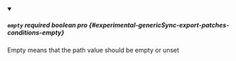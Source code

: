 
<details className="config-field" data-expandable="false" open>
<summary>

##### `empty` <span className="config-field-required" data-required="false">required</span> <span className="config-field-type">boolean</span> <span className="config-field-default"></span> <span className="config-field-enum"></span> <span data-pro="false" className="config-field-pro">pro</span> {#experimental-genericSync-export-patches-conditions-empty}

Empty means that the path value should be empty or unset

</summary>



</details>
